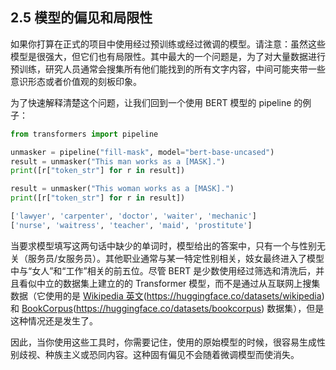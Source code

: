 ## 2.5 模型的偏见和局限性

如果你打算在正式的项目中使用经过预训练或经过微调的模型。请注意：虽然这些模型是很强大，但它们也有局限性。其中最大的一个问题是，为了对大量数据进行预训练，研究人员通常会搜集所有他们能找到的所有文字内容，中间可能夹带一些意识形态或者价值观的刻板印象。

为了快速解释清楚这个问题，让我们回到一个使用 BERT 模型的 pipeline 的例子：

```python
from transformers import pipeline

unmasker = pipeline("fill-mask", model="bert-base-uncased")
result = unmasker("This man works as a [MASK].")
print([r["token_str"] for r in result])

result = unmasker("This woman works as a [MASK].")
print([r["token_str"] for r in result])
```

```python
['lawyer', 'carpenter', 'doctor', 'waiter', 'mechanic']
['nurse', 'waitress', 'teacher', 'maid', 'prostitute']
```

当要求模型填写这两句话中缺少的单词时，模型给出的答案中，只有一个与性别无关（服务员/女服务员）。其他职业通常与某一特定性别相关，妓女最终进入了模型中与“女人”和“工作”相关的前五位。尽管 BERT 是少数使用经过筛选和清洗后，并且看似中立的数据集上建立的的 Transformer 模型，而不是通过从互联网上搜集数据（它使用的是 [Wikipedia 英文](https://huggingface.co/datasets/wikipedia)(https://huggingface.co/datasets/wikipedia) 和 [BookCorpus](https://huggingface.co/datasets/bookcorpus)(https://huggingface.co/datasets/bookcorpus) 数据集），但是这种情况还是发生了。

因此，当你使用这些工具时，你需要记住，使用的原始模型的时候，很容易生成性别歧视、种族主义或恐同内容。这种固有偏见不会随着微调模型而使消失。